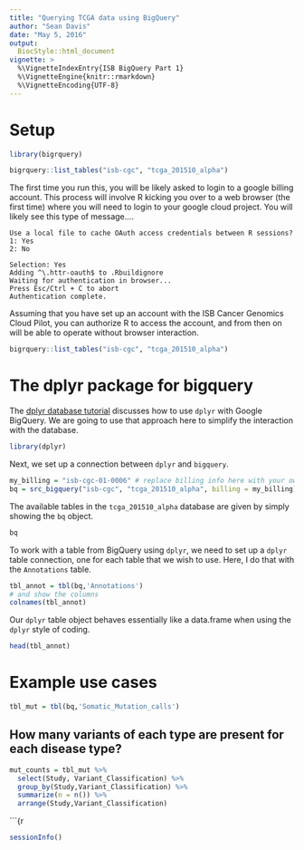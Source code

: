 ```yaml
---
title: "Querying TCGA data using BigQuery"
author: "Sean Davis"
date: "May 5, 2016"
output: 
  BiocStyle::html_document
vignette: >
  %\VignetteIndexEntry{ISB BigQuery Part 1}
  %\VignetteEngine{knitr::rmarkdown}
  %\VignetteEncoding{UTF-8}
---
```


# Setup

```r
library(bigrquery)
```


```r
bigrquery::list_tables("isb-cgc", "tcga_201510_alpha")
```

The first time you run this, you will be likely asked to login to a google billing account. This process will
involve R kicking you over to a web browser (the first time) where you will need to login to your
google cloud project. You will likely see this type of message....

```
Use a local file to cache OAuth access credentials between R sessions?
1: Yes
2: No

Selection: Yes
Adding ^\.httr-oauth$ to .Rbuildignore
Waiting for authentication in browser...
Press Esc/Ctrl + C to abort
Authentication complete.
```

Assuming that you have set up an account with the ISB Cancer Genomics 
Cloud Pilot, you can authorize R to access the account, and from then on will be able to operate without
browser interaction.  

```r
bigrquery::list_tables("isb-cgc", "tcga_201510_alpha")
```

# The dplyr package for bigquery

The [dplyr database tutorial](https://cran.r-project.org/web/packages/dplyr/vignettes/databases.html) discusses how to use `dplyr` with Google BigQuery. We are going to use that approach here to simplify 
the interaction with the database. 

```r
library(dplyr)
```

Next, we set up a connection between `dplyr` and `bigquery`.  

```r
my_billing = "isb-cgc-01-0006" # replace billing info here with your own
bq = src_bigquery("isb-cgc", "tcga_201510_alpha", billing = my_billing)
```

The available tables in the `tcga_201510_alpha` database are given by simply showing the `bq` object.

```r
bq
```

To work with a table from BigQuery using `dplyr`, we need to set up a `dplyr` table connection, one
for each table that we wish to use. Here, I do that with the `Annotations` table.

```r
tbl_annot = tbl(bq,'Annotations')
# and show the columns
colnames(tbl_annot)
```

Our `dplyr` table object behaves essentially like a data.frame when using the `dplyr` style of 
coding. 

```r
head(tbl_annot)
```

# Example use cases

```r
tbl_mut = tbl(bq,'Somatic_Mutation_calls')
```

## How many variants of each type are present for each disease type?

```r
mut_counts = tbl_mut %>% 
  select(Study, Variant_Classification) %>% 
  group_by(Study,Variant_Classification) %>% 
  summarize(n = n()) %>% 
  arrange(Study,Variant_Classification)
```

```{r 


```r
sessionInfo()
```
